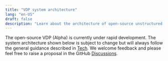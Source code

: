 ```yaml
---
title: "VDP system architecture"
lang: "en-US"
draft: false
description: "Learn about the architecture of open-source unstructured data ETL tool VDP https://github.com/instill-ai/vdp"
---
```


The open-source VDP (Alpha) is currently under rapid development.
The system architecture shown below is subject to change but will always follow the general guidance described in [Tech](/docs/start-here/faq#tech).
We welcome feedback and please feel free to raise a proposal in the GitHub [Discussions](https://github.com/instill-ai/vdp/discussions).

<div align="center">
  <ZoomableImg
    src="/docs-assets/development/vdp-architecture.svg"
    alt="The VDP system architecture"
    width="500px"
  />
</div>
